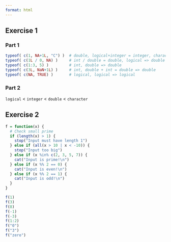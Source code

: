 ```yaml
---
format: html
---
```


## Exercise 1

### Part 1

```r
typeof( c(1, NA+1L, "C") )  # double, logical+integer = integer, character => character          
typeof( c(1L / 0, NA) )     # int / double = double, logical => double    
typeof( c(1:3, 5) )         # int, double => double   
typeof( c(3L, NaN+1L) )     # int, double + int = double => double       
typeof( c(NA, TRUE) )       # logical, logical => logical    
```

### Part 2

`logical` < `integer` < `double` < `character`

## Exercise 2
```r
f = function(x) {
  # Check small prime
  if (length(x) > 1) {
    stop("Input must have length 1")
  } else if (all(x > 10 | x < -10)) {
    stop("Input too big")
  } else if (x %in% c(2, 3, 5, 7)) {
    cat("Input is prime!\n")
  } else if (x %% 2 == 0) {
    cat("Input is even!\n")
  } else if (x %% 2 == 1) {
    cat("Input is odd!\n")
  }
}
```


```r
f(1)
f(3)
f(8)
f(-1)
f(-3)
f(1:2)
f("0")
f("3")
f("zero")
```
